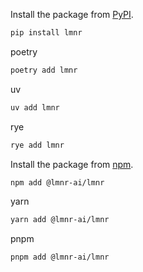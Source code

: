 <Tabs>
<Tab title="Python">

Install the package from [PyPI](https://pypi.org/project/lmnr/).

```sh
pip install lmnr
```

<Expandable title="other installation options: poetry, uv, rye">

poetry

```sh
poetry add lmnr
```

uv

```sh
uv add lmnr
```

rye 

```sh
rye add lmnr
```
</Expandable>

</Tab>
<Tab title="JavaScript/Typescript">

Install the package from [npm](https://www.npmjs.com/package/@lmnr-ai/lmnr).

```sh
npm add @lmnr-ai/lmnr
```

<Expandable title="other installation options: yarn, pnpm">
yarn

```sh
yarn add @lmnr-ai/lmnr
```

pnpm

```sh
pnpm add @lmnr-ai/lmnr
```
</Expandable>
</Tab>
</Tabs>